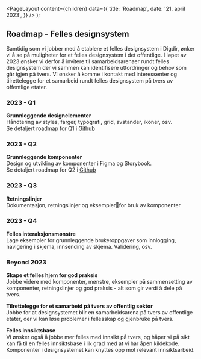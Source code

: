 
<Meta
  title='Roadmap'
  description='Beskrivelse'
/>

  <PageLayout
    content={children}
    data={{
      title: 'Roadmap',
      date: '21. april 2023',
    }}
  />
);

## Roadmap - Felles designsystem

Samtidig som vi jobber med å etablere et felles designsystem i Digdir, ønker vi å se på muligheter for et felles designsystem i det offentlige. I løpet av 2023 ønsker vi derfor å invitere til samarbeidsarenaer rundt felles designsystem der vi sammen kan identifisere utfordringer og behov som går igjen på tvers. Vi ønsker å komme i kontakt med interessenter og tilrettelegge for et samarbeid rundt felles designsystem på tvers av offentlige etater.

### 2023 - Q1

**Grunnleggende designelementer**<br/>
Håndtering av styles, farger, typografi, grid, avstander, ikoner, osv.<br/>
Se detaljert roadmap for Q1 i [Github](https://github.com/orgs/digdir/projects/3/views/1?pane=issue&itemId=19744450)

### 2023 - Q2

**Grunnleggende komponenter**<br/>
Design og utvikling av komponenter i Figma og Storybook.<br/>
Se detaljert roadmap for Q2 i [Github](https://github.com/orgs/digdir/projects/3/views/1?pane=issue&itemId=19746225)

### 2023 - Q3

**Retningslinjer**<br/>
Dokumentasjon, retningslinjer og eksemplerfor bruk av komponenter

### 2023 - Q4

**Felles interaksjonsmønstre**<br/>
Lage eksempler for grunnleggende brukeroppgaver som innlogging, navigering i skjema, innsending av skjema. Validering, osv.

### Beyond 2023

**Skape et felles hjem for god praksis**<br/>
Jobbe videre med komponenter, mønstre, eksempler på sammensetting av komponenter, retningslinjer og god praksis - alt som gir verdi å dele på tvers.<br/>

**Tilrettelegge for et samarbeid på tvers av offentlig sektor**<br/>
Jobbe for at designsystemet blir en samarbeidsarena på tvers av offentlige etater, der vi kan løse problemer i fellesskap og gjenbruke på tvers.

**Felles innsiktsbase**<br/>
Vi ønsker også å jobbe mer felles med innsikt på tvers, og håper vi på sikt kan få til en felles innsiktsbase i lik grad med at vi har åpen kildekode. Komponenter i designsystemet kan knyttes opp mot relevant innsiktsarbeid.
